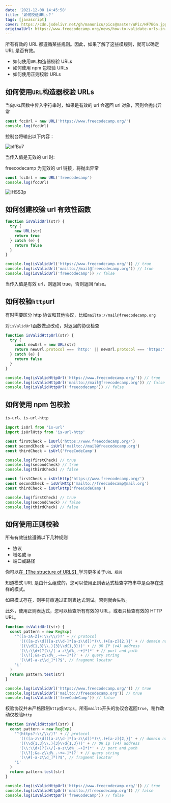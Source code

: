 ```yaml
---
date: '2021-12-08 14:45:58'
title: '如何校验URLs？'
tags: [javascript]
cover: https://cdn.jsdelivr.net/gh/manonicu/pics@master/uPic/HF7BGn.jpg
originalUrl: https://www.freecodecamp.org/news/how-to-validate-urls-in-javascript/
---
```


所有有效的 URL 都遵循某些规则。因此，如果了解了这些模规则，就可以确定 URL 是否有效。

- 如何使用`URL`构造器校验 URLs
- 如何使用 npm 包校验 URLs
- 如何使用正则校验 URLs

## 如何使用`URL`构造器校验 URLs

当向`URL`函数中传入字符串时，如果是有效的 url 会返回 url 对象，否则会抛出异常

```js
const fccUrl = new URL('https://www.freecodecamp.org/')
console.log(fccUrl)
```

控制台将输出以下内容：

![blfBu7](https://cdn.jsdelivr.net/gh/manonicu/pics@master/uPic/blfBu7.jpg)

当传入值是无效的 url 时:

freecodecamp 为无效的 url 链接，将抛出异常

```js
const fccUrl = new URL('freecodecamp')
console.log(fccUrl)
```

![IHSS3p](https://cdn.jsdelivr.net/gh/manonicu/pics@master/uPic/IHSS3p.jpg)

## 如何创建校验 url 有效性函数

```js
function isValidUrl(str) {
  try {
    new URL(str)
    return true
  } catch (e) {
    return false
  }
}

console.log(isValidUrl('https://www.freecodecamp.org/')) // true
console.log(isValidUrl('mailto://mail@freecodecamp.org')) // true
console.log(isValidUrl('freecodecamp')) // false
```

当传入值是有效 url，则返回 true，否则返回 false。

## 如何校验`http`url

有时需要区分 http 协议和其他协议，比如`mailto://mail@freecodecamp.org`

对`isValidUrl`函数做点改动，对返回的协议检查

```js
function isValidHttpUrl(str) {
  try {
    const newUrl = new URL(str)
    return newUrl.protocol === 'http:' || newUrl.protocol === 'https:'
  } catch (e) {
    return false
  }
}

console.log(isValidHttpUrl('https://www.freecodecamp.org/')) // true
console.log(isValidHttpUrl('mailto://mail@freecodecamp.org')) // false
console.log(isValidHttpUrl('freecodecamp')) // false
```

## 如何使用 npm 包校验

`is-url`、`is-url-http`

```js
import isUrl from 'is-url'
import isUrlHttp from 'is-url-http'

const firstCheck = isUrl('https://www.freecodecamp.org/')
const secondCheck = isUrl('mailto://mail@freecodecamp.org')
const thirdCheck = isUrl('freeCodeCamp')

console.log(firstCheck) // true
console.log(secondCheck) // true
console.log(thirdCheck) // false

const firstCheck = isUrlHttp('https://www.freecodecamp.org/')
const secondCheck = isUrlHttp('mailto://freecodecamp@mail.org')
const thirdCheck = isUrlHttp('freeCodeCamp')

console.log(firstCheck) // true
console.log(secondCheck) // false
console.log(thirdCheck) // false
```

## 如何使用正则校验

所有有效链接遵循以下几种规则

- 协议
- 域名或 ip
- 端口或路径

你可以在[【The structure of URLS】](https://www.freecodecamp.org/news/what-happens-when-you-hit-url-in-your-browser/)学习更多关于`URL 规则`

知道模式 URL 是由什么组成的，您可以使用正则表达式检查字符串中是否存在这样的模式。

如果模式存在，则字符串通过正则表达式测试。否则就会失败。

此外，使用正则表达式，您可以检查所有有效的 URL，或者只检查有效的 HTTP URL。

```js
function isValidUrl(str) {
  const pattern = new RegExp(
    '^([a-zA-Z]+:\\/\\/)?' + // protocol
      '((([a-z\\d]([a-z\\d-]*[a-z\\d])*)\\.)+[a-z]{2,}|' + // domain name
      '((\\d{1,3}\\.){3}\\d{1,3}))' + // OR IP (v4) address
      '(\\:\\d+)?(\\/[-a-z\\d%_.~+]*)*' + // port and path
      '(\\?[;&a-z\\d%_.~+=-]*)?' + // query string
      '(\\#[-a-z\\d_]*)?$', // fragment locator
    'i'
  )
  return pattern.test(str)
}

console.log(isValidUrl('https://www.freecodecamp.org/')) // true
console.log(isValidUrl('mailto://freecodecamp.org')) // true
console.log(isValidUrl('freeCodeCamp')) // false
```

校验协议并未严格限制`http`或`https`，所有`mailto`开头的协议会返回`true`，稍作改动仅校验`http`

```js
function isValidHttpUrl(str) {
  const pattern = new RegExp(
    '^(https?:\\/\\/)?' + // protocol
      '((([a-z\\d]([a-z\\d-]*[a-z\\d])*)\\.)+[a-z]{2,}|' + // domain name
      '((\\d{1,3}\\.){3}\\d{1,3}))' + // OR ip (v4) address
      '(\\:\\d+)?(\\/[-a-z\\d%_.~+]*)*' + // port and path
      '(\\?[;&a-z\\d%_.~+=-]*)?' + // query string
      '(\\#[-a-z\\d_]*)?$', // fragment locator
    'i'
  )
  return pattern.test(str)
}

console.log(isValidHttpUrl('https://www.freecodecamp.org/')) // true
console.log(isValidHttpUrl('mailto://freecodecamp.org')) // false
console.log(isValidHttpUrl('freeCodeCamp')) // false
```
